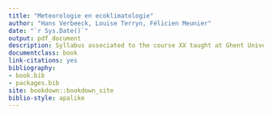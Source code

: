 ```yaml
--- 
title: "Meteorologie en ecoklimatologie"
author: "Hans Verbeeck, Louise Terryn, Félicien Meunier"
date: "`r Sys.Date()`"
output: pdf_document
description: Syllabus associated to the course XX taught at Ghent University
documentclass: book
link-citations: yes
bibliography:
- book.bib
- packages.bib
site: bookdown::bookdown_site
biblio-style: apalike
---
```

